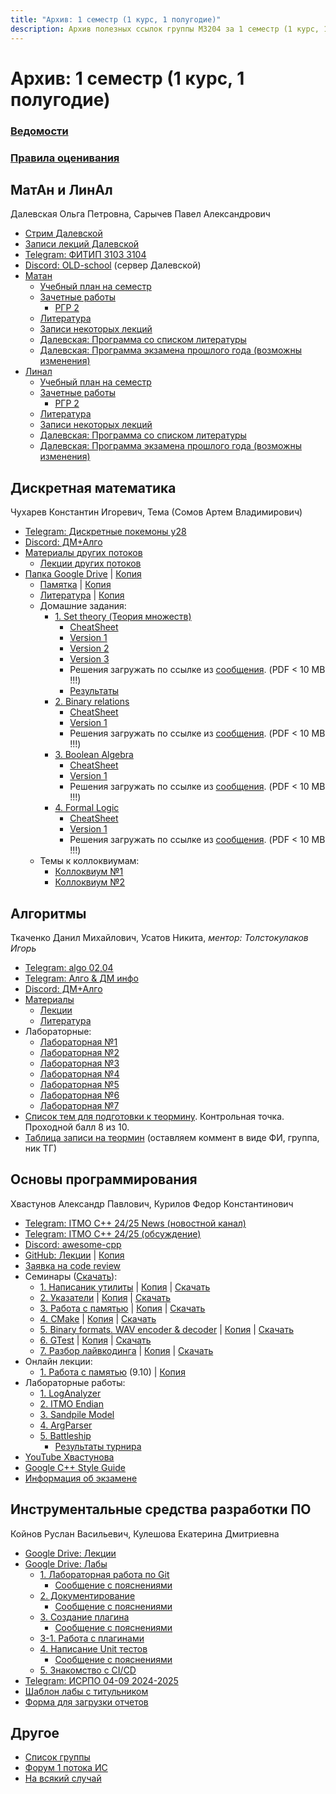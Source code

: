 ```yaml
---
title: "Архив: 1 семестр (1 курс, 1 полугодие)"
description: Архив полезных ссылок группы M3204 за 1 семестр (1 курс, 1 полугодие)
---
```



<BackButton />

# Архив: 1 семестр (1 курс, 1 полугодие)

<h3><a href='./1/table-grades'>Ведомости</a></h3>
<h3><a href='./1/table-distribution'>Правила оценивания</a></h3>

## МатАн и ЛинАл

Далевская Ольга Петровна, Сарычев Павел Александрович

- [Стрим Далевской](https://www.twitch.tv/uwu_dimac_uwu)
- [Записи лекций Далевской](https://m3204.nawinds.dev/math-lecture-recordings)
- [Telegram: ФИТИП 3103 3104](https://t.me/+8Bb3tRNZsfc5Nzgy)
- [Discord: OLD-school](https://discord.gg/HDC4MWVW) (сервер Далевской)
- [Матан](https://buildin.ai/share/e9b5fad6-6831-4067-b469-f79e5cf78d40)
  - [Учебный план на семестр](https://buildin.ai/share/a3bb946a-335d-4ab7-b2bc-12941ed9d4e2#6154dca0-59e2-4981-a98f-2ec8d0767ac1)
  - [Зачетные работы](https://buildin.ai/share/7c3aea7d-388a-4bf7-8f65-8b4265f30bf2#c804f48e-651a-482c-9a4c-6935d1829209)
    - [РГР 2](https://buildin.ai/share/84336d66-40ce-45f3-92ed-2f50cdd55ee8)
  - [Литература](https://buildin.ai/share/77c6114d-fdfa-47e2-b652-0624e0d16897)
  <!-- Далевская -->
  - [Записи некоторых лекций](https://www.youtube.com/playlist?list=PLs4hLLRBv8o8I24oRxdrhHoUhn6ksW4Py)
  - [Далевская: Программа со списком литературы](https://docs.google.com/document/d/15xCmlWKHNoFgSom-ON0ZWLwtpKpqKmVEGuYQbb9u-4M/edit?tab=t.0)
  - [Далевская: Программа экзамена прошлого года (возможны изменения)](https://m3204.nawinds.dev/maths/ЭкзМатан.pdf)
- [Линал](https://buildin.ai/share/e9b5fad6-6831-4067-b469-f79e5cf78d40)
  - [Учебный план на семестр](https://buildin.ai/share/ae39848b-70b4-4dfe-a836-b9cd75fa50fc#12a3d360-d4e7-42b9-a5f8-09d6eb47da57)
  - [Зачетные работы](https://buildin.ai/share/ff37bd3f-3252-4418-bd57-990d5224151e#738b571a-1306-4407-a919-1d379b2452d8)
    - [РГР 2](https://buildin.ai/share/8f96c2b5-3998-45dc-9c7f-a29dd8e0e195)
  - [Литература](https://buildin.ai/share/d6bfee45-8008-4000-918a-ec76a155e0bc)
  <!-- Далевская -->
  - [Записи некоторых лекций](https://www.youtube.com/playlist?list=PLs4hLLRBv8o-kB--1evsjl50W3EMAQRn1)
  - [Далевская: Программа со списком литературы](https://docs.google.com/document/d/13AHw5TdVMXMjj3Nc9Xpppd3BzaeJO-ZGkqT_We15L4s/edit?tab=t.0)
  - [Далевская: Программа экзамена прошлого года (возможны изменения)](https://m3204.nawinds.dev/maths/ЭкзЛинал.pdf)


## Дискретная математика

Чухарев Константин Игоревич, Тема (Сомов Артем Владимирович)

- [Telegram: Дискретные покемоны y28](tg://privatepost?channel=2179126405&single&thread=1)
- [Discord: ДМ+Алго](https://discord.com/channels/1279787292034076817/1279793137207869494)
- [Материалы других потоков](https://dm-aisd.yonote.ru/share/itmo_dm_aisd)
  - [Лекции других потоков](https://dm-aisd.yonote.ru/share/dm_lections)
- [Папка Google Drive](https://drive.google.com/drive/folders/1ReeYK89xcJf7cO9Vg9pOifGVoxdJPzMd) | [Копия](https://drive.google.com/drive/folders/18uSFllRRkv8EU1hO8nnzCQ21twAAwnaY?usp=sharing)
  - [Памятка](https://docs.google.com/document/d/14rxNIPiW9FW3BuyEtAu947BJZ0UkJFu6WAr0zULDbmA/edit#heading=h.j75x0g10s2dp) | [Копия](https://docs.google.com/document/d/1-OJ7WILKVMc8kqY4PnUg4rnmc96G66ETPNwrTyk68Go/edit?tab=t.0#heading=h.33ymx1y9403o)
  - [Литература](https://drive.google.com/drive/folders/1W63cvUPTaqqHQWqAnkdz1mVHGnfQyNjC) | [Копия](https://drive.google.com/drive/folders/1JlO0ytQO3BhIAbiy4I3eN1t4-EA37_NY?usp=sharing)
  - Домашние задания:
    - [1. Set theory (Теория множеств)](https://drive.google.com/drive/folders/1kO-N_k2WBsFADQxxYBKJ2X9TcUmMMaGT)
       - [CheatSheet](https://drive.google.com/file/d/1kCIq7WjW2ta7ug2BvSKw1kIZ4aAMY-x4/view)
       - [Version 1](https://drive.google.com/file/d/1-3Jif5RZ1MGExOLCIVkbf1YMiua9iEtH/view)
       - [Version 2](https://drive.google.com/file/d/1snw1Kfn6XGCbLADq2O4UgXKjby3qQIFj/view)
       - [Version 3](https://drive.google.com/file/d/1Don-W2gMf3WzBZ2lfJabY9OHccbi3B6y/view)
       - Решения загружать по ссылке из [сообщения](https://discord.com/channels/1279787292034076817/1279793137207869494/1284955025256353844). (PDF &lt; 10 MB !!!)
       - [Результаты](https://docs.google.com/spreadsheets/d/1YwlvMZMSQ8_ea5L1KzU6JA9f-MgZMnVxKvJkp_HAlsE/edit?gid=1420156757#gid=1420156757)
    - [2. Binary relations](https://drive.google.com/drive/folders/1pek80ffHCe-71bcx_Lc1YbAZfFWqyTXn)
       - [CheatSheet](https://drive.google.com/file/d/10dkxpG7dSc4oBUPI-duGwWzGoMm5G9VV/view)
       - [Version 1](https://drive.google.com/file/d/1QZhhco3pkJWKJfGP42SMIytUFRnsZaE3/view)
       - Решения загружать по ссылке из [сообщения](https://discord.com/channels/1279787292034076817/1279793137207869494/1295652038298042388). (PDF &lt; 10 MB !!!)
    - [3. Boolean Algebra](https://drive.google.com/drive/folders/1mrnJ_qGvyF2L432XmhwVDeCtHdYQpQAN)
       - [CheatSheet](https://drive.google.com/file/d/1JuTVNUfhvAcvuTrKFrnhkTmuY5WQ7DCf/view)
       - [Version 1](https://drive.google.com/file/d/1O5JaMN68N4kiGvXjw9EHX5JeVHxjryoc/view)
       - Решения загружать по ссылке из [сообщения](https://discord.com/channels/1279787292034076817/1279793137207869494/1310684534097969172). (PDF &lt; 10 MB !!!)
    - [4. Formal Logic](https://drive.google.com/drive/folders/1s2rL2NGwMsdxG8jwNL9BOkKJ6fsOA05y)
       - [CheatSheet](https://drive.google.com/file/d/1uBMWx6CtDf8xyRJlACHg2GcI6MMSl825/view)
       - [Version 1](https://drive.google.com/file/d/1TiQotCuqgqL7ktHsJn4Q620Sd_b7dHpr/view)
       - Решения загружать по ссылке из [сообщения](https://discord.com/channels/1279787292034076817/1279793137207869494/1318363304334458973). (PDF &lt; 10 MB !!!)
  - Темы к коллоквиумам:
    - [Коллоквиум №1](https://docs.google.com/document/u/0/d/1A1bb3gZGCUVZPhP4I-ibJlQPMGGcvsLZH-aiqk382VQ)
    - [Коллоквиум №2](https://docs.google.com/document/d/1uNDSPYd3DLpqYV29r0GqgDJDkQHEuxWGjooTeewAQA4)


## Алгоритмы

Ткаченко Данил Михайлович, Усатов Никита, _ментор: Толстокулаков Игорь_

- [Telegram: algo 02,04](https://t.me/+3MU9OzdeyzYzMzEy)
- [Telegram: Алго & ДМ инфо](https://t.me/algo_math_info)
- [Discord: ДМ+Алго](https://discord.com/channels/1279787292034076817/1279793168639856660)
- [Материалы](https://dm-aisd.yonote.ru/share/itmo_dm_aisd)
  - [Лекции](https://dm-aisd.yonote.ru/share/itmo_aisd_lections)
  - [Литература](https://dm-aisd.yonote.ru/share/itmo_aisd_books)
- Лабораторные:
  - [Лабораторная №1](https://sort-me.org/contest/246)
  - [Лабораторная №2](https://sort-me.org/contest/247)
  - [Лабораторная №3](https://sort-me.org/contest/249)
  - [Лабораторная №4](https://sort-me.org/contest/252)
  - [Лабораторная №5](https://sort-me.org/contest/271)
  - [Лабораторная №6](https://sort-me.org/contest/272)
  - [Лабораторная №7](https://sort-me.org/contest/273)
- [Список тем для подготовки к теормину](https://dm-aisd.yonote.ru/share/itmo_aisd_colloquium). Контрольная точка. Проходной балл 8 из 10.
- [Таблица записи на теормин](https://docs.google.com/spreadsheets/d/1JZd3R5qqUv0ZwveyOsmFBtoJNngvT7RgT7LAzQjUlw0/edit?usp=sharing) (оставляем коммент в виде ФИ, группа, ник ТГ)


## Основы программирования

Хвастунов Александр Павлович, Курилов Федор Константинович

- [Telegram: ITMO C++ 24/25 News (новостной канал)](https://t.me/+TrkaJQNAvmVkYjk6)
- [Telegram: ITMO C++ 24/25 (обсуждение)](https://t.me/+P7FY7vt4qCM3NTZi)
- [Discord: awesome-cpp](https://discord.gg/QhuennRzkK)
- [GitHub: Лекции](https://github.com/is-itmo-c-24/lectures) | [Копия](https://github.com/nawinds/is-itmo-c-24-lectures)
- [Заявка на code review](https://forms.gle/acR14zEEAECD7mcU7)
- Семинары ([Скачать](https://niuitmo-my.sharepoint.com/:f:/g/personal/nawinds_niuitmo_ru/EowZ-oY8uYVJuuAcmsY3TRwBdCS3VKzKST9Jw9ezh-IiRQ?e=ieJbUX)):
  - [1. Написаник утилиты](https://drive.google.com/file/d/1AyHJQmffsv1Nv31oR0OtqPvcu3KmyFtI/view?usp=drivesdk) | [Копия](https://youtu.be/mvB2uN8gWC0) | [Скачать](https://niuitmo-my.sharepoint.com/:v:/g/personal/nawinds_niuitmo_ru/Ea2ITB1cWKhEswDs4XEU-T8B68eVTezvMj9TuRn_6uUzYA?nav=eyJyZWZlcnJhbEluZm8iOnsicmVmZXJyYWxBcHAiOiJPbmVEcml2ZUZvckJ1c2luZXNzIiwicmVmZXJyYWxBcHBQbGF0Zm9ybSI6IldlYiIsInJlZmVycmFsTW9kZSI6InZpZXciLCJyZWZlcnJhbFZpZXciOiJNeUZpbGVzTGlua0NvcHkifX0&e=k8mvI0)
  - [2. Указатели](https://youtu.be/UYP_0aqWmCw) | [Копия](https://youtu.be/uAmOy3FQlgk) | [Скачать](https://niuitmo-my.sharepoint.com/:v:/g/personal/nawinds_niuitmo_ru/EYC44PQAaYVMlNCb5RjaZ4gBBqG69TS2O2aKN6oFpbSK5Q?nav=eyJyZWZlcnJhbEluZm8iOnsicmVmZXJyYWxBcHAiOiJPbmVEcml2ZUZvckJ1c2luZXNzIiwicmVmZXJyYWxBcHBQbGF0Zm9ybSI6IldlYiIsInJlZmVycmFsTW9kZSI6InZpZXciLCJyZWZlcnJhbFZpZXciOiJNeUZpbGVzTGlua0NvcHkifX0&e=oil1Y0)
  - [3. Работа с памятью](https://www.youtube.com/watch?v=n_8mNotAWi8) | [Копия](https://youtu.be/yxwVJWjQLbM) | [Скачать](https://niuitmo-my.sharepoint.com/:v:/g/personal/nawinds_niuitmo_ru/ERv0KZ6BgrRIpU3FA6H1N_kBBM39Tf9ZARb37TAz2xcB3g?nav=eyJyZWZlcnJhbEluZm8iOnsicmVmZXJyYWxBcHAiOiJPbmVEcml2ZUZvckJ1c2luZXNzIiwicmVmZXJyYWxBcHBQbGF0Zm9ybSI6IldlYiIsInJlZmVycmFsTW9kZSI6InZpZXciLCJyZWZlcnJhbFZpZXciOiJNeUZpbGVzTGlua0NvcHkifX0&e=Bdv42y)
  - [4. CMake](https://www.youtube.com/watch?v=PEJrbshnHZg) | [Копия](https://youtu.be/TnLt3fwOicA) | [Скачать](https://niuitmo-my.sharepoint.com/:v:/g/personal/nawinds_niuitmo_ru/EfBqpO_b8epAkTOp2dKJUxQBqxuUEyGw_6vegE98YGG-kA?nav=eyJyZWZlcnJhbEluZm8iOnsicmVmZXJyYWxBcHAiOiJPbmVEcml2ZUZvckJ1c2luZXNzIiwicmVmZXJyYWxBcHBQbGF0Zm9ybSI6IldlYiIsInJlZmVycmFsTW9kZSI6InZpZXciLCJyZWZlcnJhbFZpZXciOiJNeUZpbGVzTGlua0NvcHkifX0&e=1x0dxp)
  - [5. Binary formats. WAV encoder & decoder](https://www.youtube.com/watch?v=C0C1a67BNbU) | [Копия](https://youtu.be/faUlbl7NblA) | [Скачать](https://niuitmo-my.sharepoint.com/:v:/g/personal/nawinds_niuitmo_ru/EdOudkpA7wpMp7ePwMEcZgwBn5SP7-bdPZ-0XwapZ5AE0Q?nav=eyJyZWZlcnJhbEluZm8iOnsicmVmZXJyYWxBcHAiOiJPbmVEcml2ZUZvckJ1c2luZXNzIiwicmVmZXJyYWxBcHBQbGF0Zm9ybSI6IldlYiIsInJlZmVycmFsTW9kZSI6InZpZXciLCJyZWZlcnJhbFZpZXciOiJNeUZpbGVzTGlua0NvcHkifX0&e=w5iBN8)
  - [6. GTest](https://www.youtube.com/watch?v=8jsK8W6UoF4) | [Копия](https://youtu.be/2CWzyWJrTRA) | [Скачать](https://niuitmo-my.sharepoint.com/:v:/g/personal/nawinds_niuitmo_ru/EQn3M7xpE6pCkxPUv4nI8r0B0tfPq3hQDhC9gCtiAWB4ng?nav=eyJyZWZlcnJhbEluZm8iOnsicmVmZXJyYWxBcHAiOiJPbmVEcml2ZUZvckJ1c2luZXNzIiwicmVmZXJyYWxBcHBQbGF0Zm9ybSI6IldlYiIsInJlZmVycmFsTW9kZSI6InZpZXciLCJyZWZlcnJhbFZpZXciOiJNeUZpbGVzTGlua0NvcHkifX0&e=N9qri7)
  - [7. Разбор лайвкодинга](https://www.youtube.com/watch?v=6KO4EEf1Mno) | [Копия](https://youtu.be/Wc6OEERvoEY) | [Скачать](https://niuitmo-my.sharepoint.com/:v:/g/personal/nawinds_niuitmo_ru/EUN_j2d_pn1LjhY9JhzO8kIBdbjkN3yKVRv_k9GlTRpBlQ?nav=eyJyZWZlcnJhbEluZm8iOnsicmVmZXJyYWxBcHAiOiJPbmVEcml2ZUZvckJ1c2luZXNzIiwicmVmZXJyYWxBcHBQbGF0Zm9ybSI6IldlYiIsInJlZmVycmFsTW9kZSI6InZpZXciLCJyZWZlcnJhbFZpZXciOiJNeUZpbGVzTGlua0NvcHkifX0&e=emHVbb)
- Онлайн лекции:
  - [1. Работа с памятью](https://drive.google.com/file/d/14vr2z-H5RV0FeZ0oVbkulqJKQ8pVTrtG/view?usp=sharing) (9.10) | [Копия](https://drive.google.com/file/d/1zca-oAgCsvV9pLhHEdv0NcDDWFcRn_u3/view?usp=sharing)
- Лабораторные работы:
  - [1. LogAnalyzer](https://classroom.github.com/a/Xcf9cHNQ)
  - [2. ITMO Endian](https://classroom.github.com/a/JNsKdANK)
  - [3. Sandpile Model](https://classroom.github.com/a/rq_OphW2)
  - [4. ArgParser](https://classroom.github.com/a/2LDzHi4o)
  - [5. Battleship](https://classroom.github.com/a/aVGkSu2D)
    - [Результаты турнира](https://docs.google.com/spreadsheets/d/1cczS6qZeuPLAA_t2Tx2bU086r6r0xfqchPo1ZK2ZJc4/edit?gid=2095339941#gid=2095339941)
- [YouTube Хвастунова](https://www.youtube.com/@hvastunovalexandr/videos)
- [Google C++ Style Guide](https://google.github.io/styleguide/cppguide.html)
- [Информация об экзамене](https://github.com/is-itmo-c-24/lectures/blob/main/Exam%20-%20I.md)


## Инструментальные средства разработки ПО

Койнов Руслан Васильевич, Кулешова Екатерина Дмитриевна

- [Google Drive: Лекции](https://drive.google.com/drive/folders/12_9Lt4PuEG9qQC2-KN4fQcM9zvxHSH4b)
- [Google Drive: Лабы](https://drive.google.com/drive/folders/1-w_oFB5Zcl-1n1lDnSHj31urYuiCs_qi?usp=sharing)
  - [1. Лабораторная работа по Git](https://docs.google.com/document/d/1dsZJhU1TtohSQd1Mxv8o1J_lckRuXEKKi2_5RTH06u4/edit#heading=h.k13u79colfxm)
    - [Сообщение с пояснениями](https://t.me/c/2292794278/31)
  - [2. Документирование](https://docs.google.com/document/d/1xwJQ3kw7d3SAjqKVIE9uW4OoAe1rO7hOd578TkaE_vE/edit#heading=h.4md9wg3muug)
    - [Сообщение с пояснениями](https://t.me/c/2292794278/218)
  - [3. Создание плагина](https://docs.google.com/document/d/15uhU-jkBk406fuyP6Davp6fr9C3tvtlXhr5A1TA5OJ8/edit#heading=h.4md9wg3muug)
    - [Сообщение с пояснениями](https://t.me/c/2292794278/221)
  - [3-1. Работа с плагинами](https://docs.google.com/document/d/121nIK959HYYyfPWLeaCothnsp45t7gvP0pb7UvSMi_8/edit#heading=h.4md9wg3muug)
  - [4. Написание Unit тестов](https://docs.google.com/document/d/1FTIUanKPLE66ywges_Zf8kvCLtbz9-GGN_uUrUX-Ank/edit#heading=h.4md9wg3muug)
    - [Сообщение с пояснениями](https://t.me/c/2292794278/225)
  - [5. Знакомство с CI/CD](https://docs.google.com/document/d/1voQ2xULqvHVRg7QJL0nfRipAPGAlzFT2grsI8fiq5n0/edit#heading=h.4md9wg3muug)
- [Telegram: ИСРПО 04-09 2024-2025](https://t.me/+8Zg53RtBRFkxZDcy)
- [Шаблон лабы с титульником](https://docs.google.com/document/d/1dvg_Dw93UD3sUGniO9tktjtpFECtK4h9/edit?usp=sharing&ouid=114596029915826403525&rtpof=true&sd=true)
- [Форма для загрузки отчетов](https://forms.gle/P1SgH6CWJuGqDyncA)


## Другое

- [Список группы](https://docs.google.com/spreadsheets/d/1qgzLDFRAlsFhHSkQEIVNwaQkZ-5t6V9yDrRmpBFVx6k/edit?usp=sharing)
- [Форум 1 потока ИС](https://t.me/+-vtPNsU8axxiZDVi)
- [На всякий случай](https://m3204.nawinds.dev/lgd.pdf)


<EditPageLink filePath="/src/pages/archive/semester/1.mdx" />
